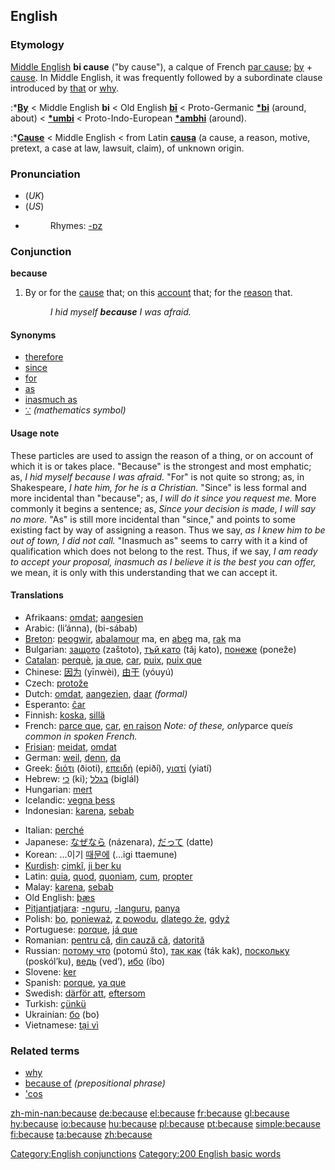 ==English==

{{rank|between|face|tell|175|because|few|whom|love}}

===Etymology===
[[Middle English]] '''bi cause''' ("by cause"), a calque of French [[par cause]]; [[by]] + [[cause]]. In Middle English, it was frequently followed by a subordinate clause introduced by [[that]] or [[why]].
:*'''[[By]]''' < Middle English '''bi''' < Old English '''[[bi#Old English|bī]]''' < Proto-Germanic '''[[*bi]]''' (around, about) < '''[[*umbi]]''' < Proto-Indo-European '''[[*ambhi]]''' (around).
:*'''[[Cause]]''' < Middle English < from Latin '''[[causa#Latin|causa]]''' (a cause, a reason, motive, pretext, a case at law, lawsuit, claim), of unknown origin.

===Pronunciation===
*(''UK'') {{IPA|[bik&#601;z]}}
*(''US'') {{IPA|[bik&#601;z], [bi&#712;k&#596;z], [bi&#712;k&#652;z]}}
*{{audio|en-us-because.ogg|Audio (US)}}
*:Rhymes: [[Rhymes:English:-ɒz|-ɒz]]

===Conjunction===
'''because'''

# By or for the [[cause]] that; on this [[account]] that; for the [[reason]] that.
#:''I hid myself '''because''' I was afraid.''

====Synonyms====
*[[therefore]]
*[[since]] 
*[[for]] 
*[[as]]
*[[inasmuch as]]
*[[∵]] ''(mathematics symbol)''

====Usage note====
These particles are used to assign the reason of a thing, or on account of which it is or takes place. "Because" is the strongest and most emphatic; as, ''I hid myself because I was afraid.'' "For" is not quite so strong; as, in Shakespeare, ''I hate him, for he is a Christian.'' "Since" is less formal and more incidental than "because"; as, ''I will do it since you request me.'' More commonly it begins a sentence; as, ''Since your decision is made, I will say no more.'' "As" is still more incidental than "since," and points to some existing fact by way of assigning a reason. Thus we say, ''as I knew him to be out of town, I did not call.'' "Inasmuch as" seems to carry with it a kind of qualification which does not belong to the rest. Thus, if we say, ''I am ready to accept your proposal, inasmuch as I believe it is the best you can offer,'' we mean, it is only with this understanding that we can accept it.
<!--Webster 1913-->

====Translations====
{{top}}
*Afrikaans: [[omdat]]; [[aangesien]]
*Arabic: {{ARchar|[[لأن|لأنّ]]}} (li’ánna), {{ARchar|[[بسبب|بِسَبَب]]}} (bi-sábab)
*[[Breton]]: [[peogwir]], [[abalamour]] ma, en [[abeg]] ma, [[rak]] ma
*Bulgarian: [[защото]] (zaštoto), [[тъй като]] (tǎj kato), [[понеже]] (poneže)
*[[Catalan]]: [[perquè]], [[ja que]], [[car]], [[puix]], [[puix que]]
*Chinese: [[因为]] (yīnwèi), [[由于]] (yóuyú)
*Czech: [[protože]]
*Dutch: [[omdat]], [[aangezien]], [[daar]] ''(formal)''
*Esperanto: [[ĉar]]
*Finnish: [[koska]], [[sillä]]
*French: [[parce que]], [[car]], [[en raison]] ''Note: of these, only ''parce que'' is common in spoken French.''
*[[Frisian]]: [[meidat]], [[omdat]]
*German: [[weil]], [[denn]], [[da]]
*Greek: [[διότι]] (ðioti), [[επειδή]] (epiðí), [[γιατί]] (yiatí)
*Hebrew: [[כי]] (ki); [[בגלל]] (biglál)
*Hungarian: [[mert]]
*Icelandic: [[vegna þess]]
*Indonesian: [[karena]], [[sebab]]
{{mid}}
*Italian: [[perché]]
*Japanese: [[なぜなら]] (názenara), [[だって]] (datte)
*Korean: ...이기 [[때문에]] (...igi ttaemune)
*[[Kurdish]]: [[çimkî]], [[ji ber ku]]
*Latin: [[quia]], [[quod]], [[quoniam]], [[cum]], [[propter]]
*Malay: [[karena]], [[sebab]]
*Old English: [[þæs]]
*[[Pitjantjatjara]]: [[-nguru]], [[-languru]], [[panya]]
*Polish: [[bo]], [[ponieważ]], [[z powodu]], [[dlatego że]], [[gdyż]]
*Portuguese: [[porque]], [[já que]]
*Romanian: [[pentru că]], [[din cauză că]], [[datorită]]
*Russian: [[потому что]] (potomú što), [[так как]] (ták kak), [[поскольку]] (poskól’ku), [[ведь]] (ved’), [[ибо]] (íbo)
*Slovene: [[ker]]
*Spanish: [[porque]], [[ya que]]
*Swedish: [[därför att]], [[eftersom]]
*Turkish: [[çünkü]]
*Ukrainian: [[бо]] (bo)
*Vietnamese: [[tại vì]]
{{bottom}}

===Related terms===
*[[why]]
*[[because of]] ''(prepositional phrase)''
*[['cos]]

[[Category:English conjunctions]]
[[Category:200 English basic words]]

[[zh-min-nan:because]]
[[de:because]]
[[el:because]]
[[fr:because]]
[[gl:because]]
[[hy:because]]
[[io:because]]
[[hu:because]]
[[pl:because]]
[[pt:because]]
[[simple:because]]
[[fi:because]]
[[ta:because]]
[[zh:because]]